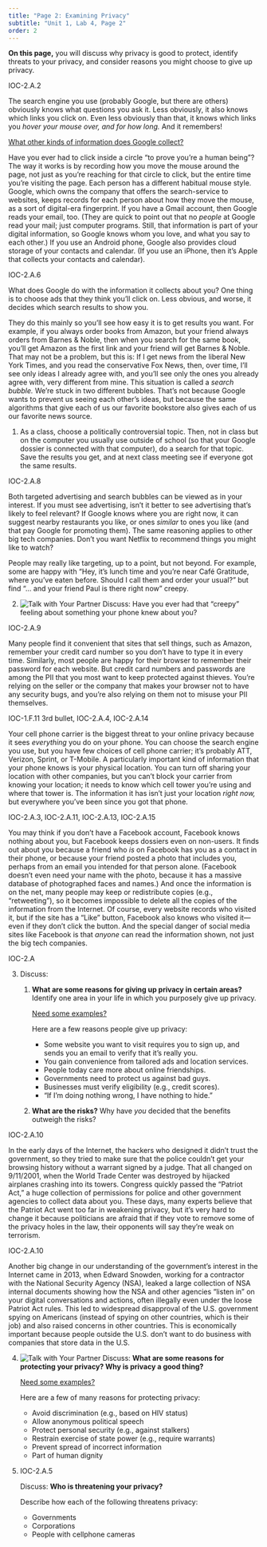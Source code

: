```yaml
---
title: "Page 2: Examining Privacy"
subtitle: "Unit 1, Lab 4, Page 2"
order: 2
---
```


::: learn
<p><strong>On this page,</strong> you will discuss why privacy is good to protect, identify threats to your privacy, and consider reasons you might choose to give up privacy.</p>
:::

::: comment
IOC-2.A.2
:::

<p>The search engine you use (probably Google, but there are others) obviously knows what questions you ask it. Less obviously, it also knows which links you click on. Even less obviously than that, it knows which links you <em>hover your mouse over, and for how long.</em> And it remembers!</p>

::: endnote
<a href="#hint-Google" data-bs-toggle="collapse" title="What other kinds of information does Google collect?">What other kinds of information does Google collect?</a>

::: {#hint-Google .collapse}
<p>Have you ever had to click inside a circle "to prove you're a human being"? The way it works is by recording how you move the mouse around the page, not just as you're reaching for that circle to click, but the entire time you're visiting the page. Each person has a different habitual mouse style. Google, which owns the company that offers the search-service to websites, keeps records for each person about how they move the mouse, as a sort of digital-era fingerprint. If you have a Gmail account, then Google reads your email, too. (They are quick to point out that no <em>people</em> at Google read your mail; just computer programs. Still, that information is part of your digital information, so Google knows whom you love, and what you say to each other.) If you use an Android phone, Google also provides cloud storage of your contacts and calendar. (If you use an iPhone, then it's Apple that collects your contacts and calendar).</p>
:::
:::

::: comment
IOC-2.A.6
:::

<p>What does Google do with the information it collects about you? One thing is to choose ads that they think you'll click on. Less obvious, and worse, it decides which search results to show you.</p>

::: endnote
They do this mainly so you'll see how easy it is to get results you want. For example, if you always order books from Amazon, but your friend always orders from Barnes & Noble, then when you search for the same book, you'll get Amazon as the first link and your friend will get Barnes & Noble. That may not be a problem, but this is: If I get news from the liberal New York Times, and you read the conservative Fox News, then, over time, I'll see only ideas I already agree with, and you'll see only the ones you already agree with, very different from mine. This situation is called a <em>search bubble.</em> We're stuck in two different bubbles. That's not because Google wants to prevent us seeing each other's ideas, but because the same algorithms that give each of us our favorite bookstore also gives each of us our favorite news source.
:::

::: forYouToDo
<ol>

<li>As a class, choose a politically controversial topic. Then, not in class but on the computer you usually use outside of school (so that your Google dossier is connected with that computer), do a search for that topic. Save the results you get, and at next class meeting see if everyone got the same results.</li>

</ol>
:::

::: comment
IOC-2.A.8
:::

<p>Both targeted advertising and search bubbles can be viewed as in your interest. If you must see advertising, isn't it better to see advertising that's likely to feel relevant? If Google knows where you are right now, it can suggest nearby restaurants you like, or ones <em>similar</em> to ones you like (and that pay Google for promoting them). The same reasoning applies to other big tech companies. Don't you want Netflix to recommend things you might like to watch?</p>

<p>People may really like targeting, up to a point, but not beyond. For example, some are happy with "Hey, it's lunch time and you're near Café Gratitude, where you've eaten before. Should I call them and order your usual?" but find "... and your friend Paul is there right now" creepy.</p>

::: forYouToDo
<ol start="2">

<li><img src="/img/icons/talk-with-your-partner.png" title="Talk with Your Partner" alt="Talk with Your Partner" class="inline"/> Discuss: Have you ever had that "creepy" feeling about something your phone knew about you?</li>

</ol>
:::

::: comment
IOC-2.A.9
:::

<p>Many people find it convenient that sites that sell things, such as Amazon, remember your credit card number so you don't have to type it in every time. Similarly, most people are happy for their browser to remember their password for each website. But credit card numbers and passwords are among the PII that you most want to keep protected against thieves. You're relying on the seller or the company that makes your browser not to have any security bugs, and you're also relying on them not to misuse your PII themselves.</p>

::: comment
IOC-1.F.11 3rd bullet, IOC-2.A.4, IOC-2.A.14
:::

<p>Your cell phone carrier is the biggest threat to your online privacy because it sees <em>everything</em> you do on your phone. You can choose the search engine you use, but you have few choices of cell phone carrier; it's probably ATT, Verizon, Sprint, or T-Mobile. A particularly important kind of information that your phone knows is your physical location. You can turn off sharing your location with other companies, but you can't block your carrier from knowing your location; it needs to know which cell tower you're using and where that tower is. The information it has isn't just your location <em>right now,</em> but everywhere you've been since you got that phone.</p>

::: comment
IOC-2.A.3, IOC-2.A.11, IOC-2.A.13, IOC-2.A.15
:::

<p>You may think if you don't have a Facebook account, Facebook knows nothing about you, but Facebook keeps dossiers even on non-users. It finds out about you because a friend who <em>is</em> on Facebook has you as a contact in their phone, or because your friend posted a photo that includes you, perhaps from an email you intended for that person alone. (Facebook doesn't even need your name with the photo, because it has a massive database of photographed faces and names.) And once the information is on the net, many people may keep or redistribute copies (e.g., "retweeting"), so it becomes impossible to delete all the copies of the information from the Internet. Of course, every website records who visited it, but if the site has a "Like" button, Facebook also knows who visited it---even if they don't click the button. And the special danger of social media sites like Facebook is that <em>anyone</em> can read the information shown, not just the big tech companies.</p>

::: forYouToDo
::: comment
IOC-2.A
:::

<ol start="3">

<li>

Discuss:

<ol>

<li><strong>What are some reasons for giving up privacy in certain areas?</strong> Identify one area in your life in which you purposely give up privacy.</li>

::: endnote
<a href="#hint-giveup" data-bs-toggle="collapse" title="Need examples of some reasons for giving up privacy in certain areas?">Need some examples?</a>

::: {#hint-giveup .collapse}
<p>

Here are a few reasons people give up privacy:

<ul>

<li>Some website you want to visit requires you to sign up, and sends you an email to verify that it's really you.</li>

<li>You gain convenience from tailored ads and location services.</li>

<li>People today care more about online friendships.</li>

<li>Governments need to protect us against bad guys.</li>

<li>Businesses must verify eligibility (e.g., credit scores).</li>

<li>"If I'm doing nothing wrong, I have nothing to hide."</li>

</ul>

</p>
:::
:::
    
<li><strong>What are the risks?</strong> Why have <em>you</em> decided that the benefits outweigh the risks?</li>

</ol>

</li>

</ol>
:::

::: comment
IOC-2.A.10
:::

<p>In the early days of the Internet, the hackers who designed it didn't trust the government, so they tried to make sure that the police couldn't get your browsing history without a warrant signed by a judge. That all changed on 9/11/2001, when the World Trade Center was destroyed by hijacked airplanes crashing into its towers. Congress quickly passed the "Patriot Act," a huge collection of permissions for police and other government agencies to collect data about you. These days, many experts believe that the Patriot Act went too far in weakening privacy, but it's very hard to change it because politicians are afraid that if they vote to remove some of the privacy holes in the law, their opponents will say they're weak on terrorism.</p>

::: comment
IOC-2.A.10
:::

<p>Another big change in our understanding of the government's interest in the Internet came in 2013, when Edward Snowden, working for a contractor with the National Security Agency (NSA), leaked a large collection of NSA internal documents showing how the NSA and other agencies "listen in" on your digital conversations and actions, often illegally even under the loose Patriot Act rules. This led to widespread disapproval of the U.S. government spying on Americans (instead of spying on other countries, which is their job) and also raised concerns in other countries. This is economically important because people outside the U.S. don't want to do business with companies that store data in the U.S.</p>

::: {#first .forYouToDo}
<ol start="4">

<li>

<img src="/img/icons/talk-with-your-partner-mini.png" title="Talk with Your Partner" alt="Talk with Your Partner" class="inline"/> Discuss: <strong>What are some reasons for protecting your privacy? Why is privacy a good thing?</strong>

::: endnote
<a href="#hint-protect" data-bs-toggle="collapse" title="Need examples of some reasons for protecting your privacy?">Need some examples?</a>

::: {#hint-protect .collapse}
<p>

Here are a few of many reasons for protecting privacy:

<ul>

<li>Avoid discrimination (e.g., based on HIV status)</li>

<li>Allow anonymous political speech</li>

<li>Protect personal security (e.g., against stalkers)</li>

<li>Restrain exercise of state power (e.g., require warrants)</li>

<li>Prevent spread of incorrect information</li>

<li>Part of human dignity</li>

</ul>

</p>
:::
:::

</li>

<li>

::: comment
IOC-2.A.5
:::

<p>Discuss: <strong>Who is threatening your privacy?</strong></p>

Describe how each of the following threatens privacy:

<ul>

<li>Governments</li>

<li>Corporations</li>

<li>People with cellphone cameras</li>

</ul>

</li>

</ol>
:::
